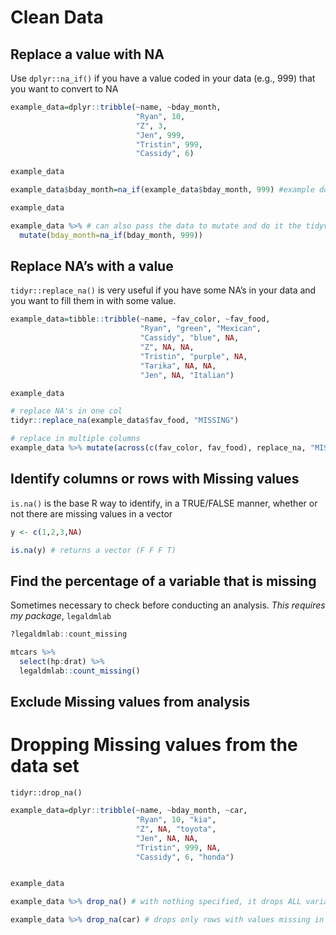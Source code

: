 # Clean Data

## Replace a value with NA

Use `dplyr::na_if()` if you have a value coded in your data (e.g., 999) that you want to convert to NA

```r

example_data=dplyr::tribble(~name, ~bday_month,
                            "Ryan", 10,
                            "Z", 3,
                            "Jen", 999, 
                            "Tristin", 999,
                            "Cassidy", 6)

example_data

example_data$bday_month=na_if(example_data$bday_month, 999) #example doing one column at a time 

example_data

example_data %>% # can also pass the data to mutate and do it the tidyverse way
  mutate(bday_month=na_if(bday_month, 999)) 
```


## Replace NA's with a value

`tidyr::replace_na()` is very useful if you have some NA's in your data and you want to fill them in with some value.

```r
example_data=tibble::tribble(~name, ~fav_color, ~fav_food,
                             "Ryan", "green", "Mexican",
                             "Cassidy", "blue", NA,
                             "Z", NA, NA,
                             "Tristin", "purple", NA,
                             "Tarika", NA, NA,
                             "Jen", NA, "Italian")

example_data

# replace NA's in one col
tidyr::replace_na(example_data$fav_food, "MISSING")

# replace in multiple columns
example_data %>% mutate(across(c(fav_color, fav_food), replace_na, "MISSING"))
```



## Identify columns or rows with Missing values

`is.na()` is the base R way to identify, in a TRUE/FALSE manner, whether or not there are missing values in a vector

```r
y <- c(1,2,3,NA)

is.na(y) # returns a vector (F F F T)
```

## Find the percentage of a variable that is missing

Sometimes necessary to check before conducting an analysis. *This requires my package*, `legaldmlab`

```r
?legaldmlab::count_missing

mtcars %>% 
  select(hp:drat) %>% 
  legaldmlab::count_missing()
```



## Exclude Missing values from analysis



# Dropping Missing values from the data set

`tidyr::drop_na()`

```r
example_data=dplyr::tribble(~name, ~bday_month, ~car,
                            "Ryan", 10, "kia",
                            "Z", NA, "toyota",
                            "Jen", NA, NA,
                            "Tristin", 999, NA,
                            "Cassidy", 6, "honda")


example_data

example_data %>% drop_na() # with nothing specified, it drops ALL variables that have >=1 missing value

example_data %>% drop_na(car) # drops only rows with values missing in the specified column

```



